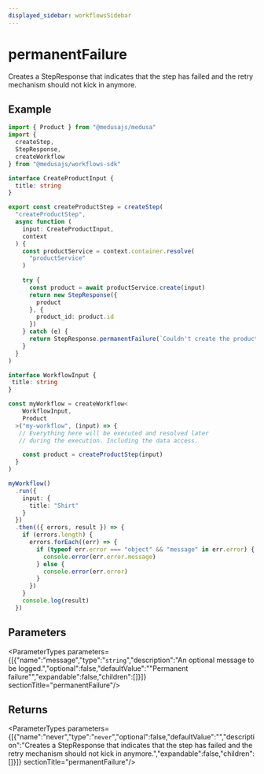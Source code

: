 ```yaml
---
displayed_sidebar: workflowsSidebar
---
```



# permanentFailure

Creates a StepResponse that indicates that the step has failed and the retry mechanism should not kick in anymore.

## Example

```ts
import { Product } from "@medusajs/medusa"
import {
  createStep,
  StepResponse,
  createWorkflow
} from "@medusajs/workflows-sdk"

interface CreateProductInput {
  title: string
}

export const createProductStep = createStep(
  "createProductStep",
  async function (
    input: CreateProductInput,
    context
  ) {
    const productService = context.container.resolve(
      "productService"
    )
    
    try {
      const product = await productService.create(input)
      return new StepResponse({
        product
      }, {
        product_id: product.id
      })
    } catch (e) {
      return StepResponse.permanentFailure(`Couldn't create the product: ${e}`)
    }
  }
)

interface WorkflowInput {
 title: string
}

const myWorkflow = createWorkflow<
    WorkflowInput,
    Product
  >("my-workflow", (input) => {
   // Everything here will be executed and resolved later
   // during the execution. Including the data access.

    const product = createProductStep(input)
  }
)

myWorkflow()
  .run({
    input: {
      title: "Shirt"
    }
  })
  .then(({ errors, result }) => {
    if (errors.length) {
      errors.forEach((err) => {
        if (typeof err.error === "object" && "message" in err.error) {
          console.error(err.error.message)
        } else {
          console.error(err.error)
        }
      })
    }
    console.log(result)
  })
```

## Parameters

<ParameterTypes parameters={[{"name":"message","type":"`string`","description":"An optional message to be logged.","optional":false,"defaultValue":"\"Permanent failure\"","expandable":false,"children":[]}]}  sectionTitle="permanentFailure"/>

## Returns

<ParameterTypes parameters={[{"name":"never","type":"`never`","optional":false,"defaultValue":"","description":"Creates a StepResponse that indicates that the step has failed and the retry mechanism should not kick in anymore.","expandable":false,"children":[]}]}  sectionTitle="permanentFailure"/>
